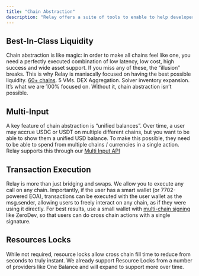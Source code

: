 ```yaml
---
title: "Chain Abstraction"
description: "Relay offers a suite of tools to enable to help developers build chain-abstracted UX"
---
```


## **Best-In-Class Liquidity**

Chain abstraction is like magic: in order to make all chains feel like one, you need a perfectly executed combination of low latency, low cost, high success and wide asset support. If you miss any of these, the “illusion” breaks. This is why Relay is maniacally focused on having the best possible liquidity. [60\+ chains](https://docs.relay.link/resources/supported-chains). 5 VMs. DEX Aggregation. Solver inventory expansion. It’s what we are 100% focused on. Without it, chain abstraction isn’t possible.

## Multi-Input

A key feature of chain abstraction is “unified balances”. Over time, a user may accrue USDC or USDT on multiple different chains, but you want to be able to show them a unified USD balance. To make this possible, they need to be able to spend from multiple chains / currencies in a single action. Relay supports this through our [Multi Input API](https://docs.relay.link/references/api/swap-multi-input)

## **Transaction Execution**

Relay is more than just bridging and swaps. We allow you to execute any call on any chain. Importantly, if the user has a smart wallet (or 7702-powered EOA), transactions can be executed with the user wallet as the msg.sender, allowing users to freely interact on any chain, as if they were using it directly. For best results, use a small wallet with [multi-chain signing](https://docs.zerodev.app/sdk/advanced/multi-chain-signing) like ZeroDev, so that users can do cross chain actions with a single signature.

## Resources Locks

While not required, resource locks allow cross chain fill time to reduce from seconds to truly instant. We already support Resource Locks from a number of providers like One Balance and will expand to support more over time.